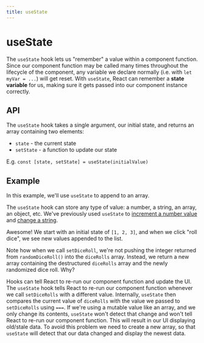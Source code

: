 ```yaml
---
title: useState
---
```



# useState

<Author name="@msyleung" url="https://twitter.com/msyleung" />

The `useState` hook lets us "remember" a value within a component function. Since our component function may be called many times throughout the lifecycle of the component, any variable we declare normally (i.e. with `let myVar = ...`) will get reset. With `useState`, React can remember a **state variable** for us, making sure it gets passed into our component instance correctly.

## API

The `useState` hook takes a single argument, our initial state, and returns an array containing two elements:

- `state` - the current state
- `setState` - a function to update our state

E.g. `const [state, setState] = useState(initialValue)`

## Example

In this example, we'll use `useState` to append to an array.

The `useState` hook can store any type of value: a number, a string, an array, an object, etc. We've previously used `useState` to [increment a number value](/react/events) and [change a string](/react/user_input).

<Example code={useStateArray} />

Awesome! We start with an initial state of `[1, 2, 3]`, and when we click "roll dice", we see new values appended to the list.

Note how when we call `setDiceRoll`, we're not pushing the integer returned from `randomDiceRoll()` into the `diceRolls` array. Instead, we return a new array containing the destructured `diceRolls` array and the newly randomized dice roll. Why?

Hooks can tell React to re-run our component function and update the UI. The `useState` hook tells React to re-run our component function whenever we call `setDiceRolls` with a different value. Internally, `useState` then compares the current value of `diceRolls` with the value we passed to `setDiceRolls` using `===`. If we're using a mutable value like an array, and we only change its contents, `useState` won't detect that change and won't tell React to re-run our component function. This will result in our UI displaying old/stale data. To avoid this problem we need to create a new array, so that `useState` will detect that our data changed and display the newest data.
